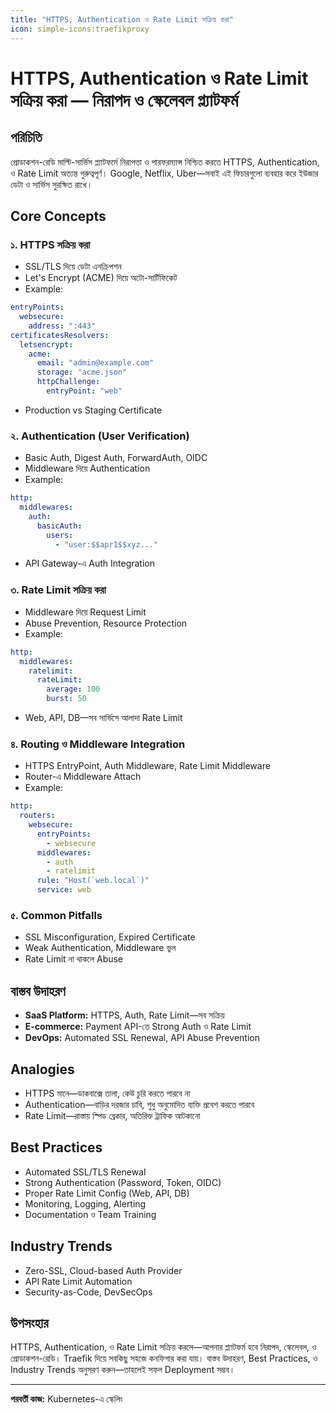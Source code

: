 ```yaml
---
title: "HTTPS, Authentication ও Rate Limit সক্রিয় করা"
icon: simple-icons:traefikproxy
---
```


# HTTPS, Authentication ও Rate Limit সক্রিয় করা — নিরাপদ ও স্কেলেবল প্ল্যাটফর্ম

## পরিচিতি

প্রোডাকশন-রেডি মাল্টি-সার্ভিস প্ল্যাটফর্মে নিরাপত্তা ও পারফরম্যান্স নিশ্চিত করতে HTTPS, Authentication, ও Rate Limit অত্যন্ত গুরুত্বপূর্ণ। Google, Netflix, Uber—সবাই এই ফিচারগুলো ব্যবহার করে ইউজার ডেটা ও সার্ভিস সুরক্ষিত রাখে।

## Core Concepts

### ১. HTTPS সক্রিয় করা
- SSL/TLS দিয়ে ডেটা এনক্রিপশন
- Let's Encrypt (ACME) দিয়ে অটো-সার্টিফিকেট
- Example:
```yaml
entryPoints:
  websecure:
    address: ":443"
certificatesResolvers:
  letsencrypt:
    acme:
      email: "admin@example.com"
      storage: "acme.json"
      httpChallenge:
        entryPoint: "web"
```
- Production vs Staging Certificate

### ২. Authentication (User Verification)
- Basic Auth, Digest Auth, ForwardAuth, OIDC
- Middleware দিয়ে Authentication
- Example:
```yaml
http:
  middlewares:
    auth:
      basicAuth:
        users:
          - "user:$$apr1$$xyz..."
```
- API Gateway-এ Auth Integration

### ৩. Rate Limit সক্রিয় করা
- Middleware দিয়ে Request Limit
- Abuse Prevention, Resource Protection
- Example:
```yaml
http:
  middlewares:
    ratelimit:
      rateLimit:
        average: 100
        burst: 50
```
- Web, API, DB—সব সার্ভিসে আলাদা Rate Limit

### ৪. Routing ও Middleware Integration
- HTTPS EntryPoint, Auth Middleware, Rate Limit Middleware
- Router-এ Middleware Attach
- Example:
```yaml
http:
  routers:
    websecure:
      entryPoints:
        - websecure
      middlewares:
        - auth
        - ratelimit
      rule: "Host(`web.local`)"
      service: web
```

### ৫. Common Pitfalls
- SSL Misconfiguration, Expired Certificate
- Weak Authentication, Middleware ভুল
- Rate Limit না থাকলে Abuse

## বাস্তব উদাহরণ

- **SaaS Platform:** HTTPS, Auth, Rate Limit—সব সক্রিয়
- **E-commerce:** Payment API-তে Strong Auth ও Rate Limit
- **DevOps:** Automated SSL Renewal, API Abuse Prevention

## Analogies

- HTTPS মানে—ডাকবাক্সে তালা, কেউ চুরি করতে পারবে না
- Authentication—বাড়ির দরজার চাবি, শুধু অনুমোদিত ব্যক্তি প্রবেশ করতে পারবে
- Rate Limit—রাস্তায় স্পিড ব্রেকার, অতিরিক্ত ট্রাফিক আটকানো

## Best Practices

- Automated SSL/TLS Renewal
- Strong Authentication (Password, Token, OIDC)
- Proper Rate Limit Config (Web, API, DB)
- Monitoring, Logging, Alerting
- Documentation ও Team Training

## Industry Trends

- Zero-SSL, Cloud-based Auth Provider
- API Rate Limit Automation
- Security-as-Code, DevSecOps

## উপসংহার

HTTPS, Authentication, ও Rate Limit সক্রিয় করলে—আপনার প্ল্যাটফর্ম হবে নিরাপদ, স্কেলেবল, ও প্রোডাকশন-রেডি। Traefik দিয়ে সবকিছু সহজে কনফিগার করা যায়। বাস্তব উদাহরণ, Best Practices, ও Industry Trends অনুসরণ করুন—তাহলেই সফল Deployment সম্ভব।

---

**পরবর্তী কাজ:** Kubernetes-এ স্কেলিং
